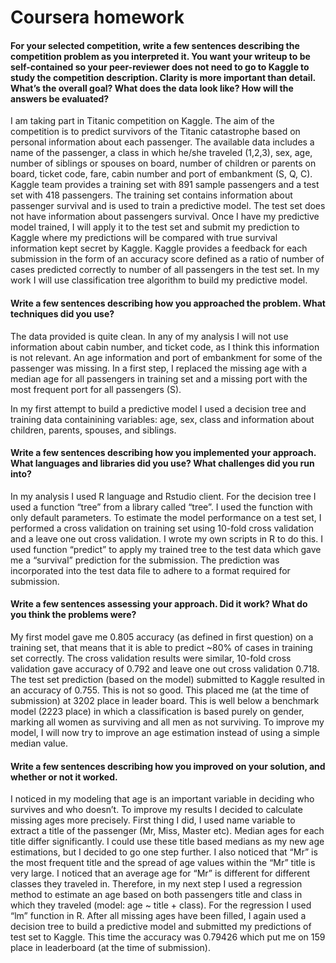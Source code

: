 Coursera homework
========================================================

#### For your selected competition, write a few sentences describing the competition problem as you interpreted it.  You want your writeup to be self-contained so your peer-reviewer does not need to go to Kaggle to study the competition description.  Clarity is more important than detail.  What's the overall goal?  What does the data look like?  How will the answers be evaluated?

I am taking part in Titanic competition on Kaggle. The aim of the competition is to predict survivors of the Titanic catastrophe based on personal information about each passenger. The available data includes a name of the passenger, a class in which he/she traveled (1,2,3), sex, age, number of siblings or spouses on board, number of children or parents on board, ticket code, fare, cabin number and port of embankment (S, Q, C). Kaggle team provides a training set with 891 sample passengers and a test set with 418 passengers. The training set contains information about passenger survival and is used to train a predictive model. The test set does not have information about passengers survival. Once I have my predictive model trained, I will apply it to the test set and submit my prediction to Kaggle where my predictions will be compared with true survival information kept secret by Kaggle. Kaggle provides a feedback for each submission in the form of an accuracy score defined as a ratio of number of cases predicted correctly to number of all passengers in the test set. In my work I will use classification tree algorithm to build my predictive model.

#### Write a few sentences describing how you approached the problem.  What techniques did you use? 

The data provided is quite clean. In any of my analysis I will not use information about cabin number, and ticket code, as I think this information is not relevant. An age information and port of embankment for some of the passenger was missing. In a first step, I replaced the missing age with a median age for all passengers in training set and a missing port with the most frequent port for all passengers (S). 
 
In my first attempt to build a predictive model I used a decision tree and training data containining variables: age, sex, class and information about children, parents, spouses, and siblings.

#### Write a few sentences describing how you implemented your approach.  What languages and libraries did you use? What challenges did you run into?

In my analysis I used R language and Rstudio client. For the decision tree I used a function "tree" from a library called "tree". I used the function with only default parameters. To estimate the model performance on a test set, I performed a cross validation on training set using 10-fold cross validation and a leave one out cross validation. I wrote my own scripts in R to do this. I used function "predict" to apply my trained tree to the test data which gave me a "survival" prediction for the submission. The prediction was incorporated into the test data file to adhere to a format required for submission.

#### Write a few sentences assessing your approach.  Did it work?  What do you think the problems were?

My first model gave me 0.805 accuracy (as defined in first question) on a training set, that means that it is able to predict ~80% of cases in training set correctly. The cross validation results were similar, 10-fold cross validation gave accuracy of 0.792 and leave one out cross validation 0.718. The test set prediction (based on the model) submitted to Kaggle resulted in an accuracy of 0.755. This is not so good. This placed me (at the time of submission) at 3202 place in leader board. This is well below a benchmark model (2223 place) in which a classification is based purely on gender, marking all women as surviving and all men as not surviving. To improve my model, I will now try to improve an age estimation instead of using a simple median value.


#### Write a few sentences describing how you improved on your solution, and whether or not it worked.

I noticed in my modeling that age is an important variable in deciding who survives and who doesn't. To improve my results I decided to calculate missing ages more precisely. First thing I did, I used name variable to extract a title of the passenger (Mr, Miss, Master etc). Median ages for each title differ significantly. I could use these title based medians as my new age estimations, but I decided to go one step further. I also noticed that "Mr" is the most frequent title and the spread of age values within the "Mr" title is very large. I noticed that an average age for "Mr" 
is different for different classes they traveled in. Therefore, in my next step I used a regression method to estimate an age based on both passengers title and class in which they traveled (model: age ~ title + class). For the regression I used "lm" function in R. After all missing ages have been filled, I again used a decision tree to build a predictive model and submitted my predictions of test set to Kaggle. This time the accuracy was 0.79426 which put me on 159 place in leaderboard (at the time of submission).












